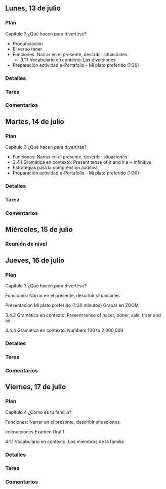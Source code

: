 
## Lunes, 13 de julio

### Plan

Capítulo 3 ¿Qué hacen para divertirse?

- Pronunciación
- El verbo tener
- Funciones: Narrar en el presente, describir situaciones
	- 3.1.1 Vocabulario en contexto: Las diversiones
- Preparación actividad e-Portafolio - Mi plato preferido (1:30)

### Detalles


### Tarea


### Comentarios








## Martes, 14 de julio

### Plan

Capítulo 3 ¿Qué hacen para divertirse?

- Funciones: Narrar en el presente, describir situaciones
- 3.4.1 Gramática en contexto: Present tense of ir and ir a + infinitive
- Estrategias para la comprensión auditiva
- Preparación actividad e-Portafolio - Mi plato preferido (1:30)


### Detalles


### Tarea


### Comentarios






## Miércoles, 15 de julio

### Reunión de nivel









## Jueves, 16 de julio

### Plan

Capítulo 3 ¿Qué hacen para divertirse?

Funciones: Narrar en el presente, describir situaciones

Presentación 
Mi plato preferido (1:30 minutos) Grabar en ZOOM

3.4.3 Gramática en contexto: 
Present tense of hacer, poner, salir, traer and oír

3.4.4 Gramática en contexto: 
Numbers 100 to 2,000,000

### Detalles


### Tarea


### Comentarios







## Viernes, 17 de julio

### Plan

Capítulo 4 ¿Cómo es tu familia?

Funciones: Narrar en el presente, describir situaciones
 
Instrucciones 
Examen Oral 1

4.1.1 Vocabulario en contexto: 
Los miembros de la familia



### Detalles


### Tarea


### Comentarios
